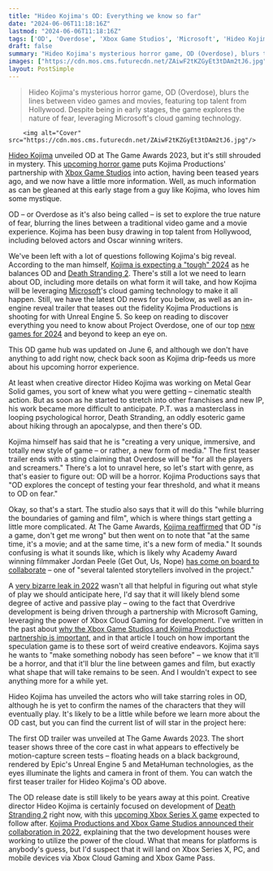 ```yaml
---
title: "Hideo Kojima's OD: Everything we know so far"
date: "2024-06-06T11:18:16Z"
lastmod: "2024-06-06T11:18:16Z"
tags: ['OD', 'Overdose', 'Xbox Game Studios', 'Microsoft', 'Hideo Kojima', 'Horror', 'Next Gen Gaming', 'Horror Gaming', 'Death Stranding', 'Video Game', 'Gaming Industry', 'Video Game Development']
draft: false
summary: "Hideo Kojima's mysterious horror game, OD (Overdose), blurs the lines between video games and movies, featuring top talent from Hollywood. Despite being in early stages, the game explores the nature of fear, leveraging Microsoft's cloud gaming technology."
images: ["https://cdn.mos.cms.futurecdn.net/ZAiwF2tKZGyEt3tDAm2tJ6.jpg"]
layout: PostSimple
---
```

> Hideo Kojima's mysterious horror game, OD (Overdose), blurs the lines between video games and movies, featuring top talent from Hollywood. Despite being in early stages, the game explores the nature of fear, leveraging Microsoft's cloud gaming technology.


        <img alt="Cover" src="https://cdn.mos.cms.futurecdn.net/ZAiwF2tKZGyEt3tDAm2tJ6.jpg"/>
        
[Hideo Kojima](https://www.gamesradar.com/tag/hideo-kojima/) unveiled OD at The Game Awards 2023, but it's still shrouded in mystery. This [upcoming horror game](https://www.gamesradar.com/upcoming-horror-games/) puts Kojima Productions' partnership with [Xbox Game Studios](https://www.gamesradar.com/xbox-game-studios-microsoft/) into action, having been teased years ago, and we now have a little more information. Well, as much information as can be gleaned at this early stage from a guy like Kojima, who loves him some mystique.

OD – or Overdose as it's also being called – is set to explore the true nature of fear, blurring the lines between a traditional video game and a movie experience. Kojima has been busy drawing in top talent from Hollywood, including beloved actors and Oscar winning writers. 

We've been left with a lot of questions following Kojima's big reveal. According to the man himself, [Kojima is expecting a "tough" 2024](https://www.gamesradar.com/hideo-kojima-says-its-going-to-be-a-tough-year-with-death-stranding-2-od-and-more-on-the-go/) as he balances OD and [Death Stranding 2](https://www.gamesradar.com/death-stranding-2-guide/). There's still a lot we need to learn about OD, including more details on what form it will take, and how Kojima will be leveraging [Microsoft](https://www.gamesradar.com/tag/microsoft/)'s cloud gaming technology to make it all happen. Still, we have the latest OD news for you below, as well as an in-engine reveal trailer that teases out the fidelity Kojima Productions is shooting for with Unreal Engine 5. So keep on reading to discover everything you need to know about Project Overdose, one of our top [new games for 2024](https://www.gamesradar.com/video-game-release-dates/) and beyond to keep an eye on.

This OD game hub was updated on June 6, and although we don't have anything to add right now, check back soon as Kojima drip-feeds us more about his upcoming horror experience.



At least when creative director Hideo Kojima was working on Metal Gear Solid games, you sort of knew what you were getting – cinematic stealth action. But as soon as he started to stretch into other franchises and new IP, his work became more difficult to anticipate. P.T. was a masterclass in looping psychological horror, Death Stranding, an oddly esoteric game about hiking through an apocalypse, and then there's OD. 

Kojima himself has said that he is "creating a very unique, immersive, and totally new style of game – or rather, a new form of media." The first teaser trailer ends with a sting claiming that Overdose will be "for all the players and screamers." There's a lot to unravel here, so let's start with genre, as that's easier to figure out: OD will be a horror. Kojima Productions says that "OD explores the concept of testing your fear threshold, and what it means to OD on fear." 

Okay, so that's a start. The studio also says that it will do this "while blurring the boundaries of gaming and film", which is where things start getting a little more complicated. At The Game Awards, [Kojima reaffirmed](https://www.gamesradar.com/hideo-kojima-wants-you-to-know-what-his-new-od-game-doesnt-stand-for-but-not-what-it-actually-is/) that OD "*is* a game, don't get me wrong" but then went on to note that "at the same time, it's a movie; and at the same time, it's a new form of media." It sounds confusing is what it sounds like, which is likely why Academy Award winning filmmaker Jordan Peele (Get Out, Us, Nope) [has come on board to collaborate](https://www.gamesradar.com/hideo-kojima-and-director-jordan-peele-announce-new-horror-game-for-xbox-its-unlike-any-other-game/) – one of "several talented storytellers involved in the project."

A [<u>very bizarre leak in 2022</u>](https://www.gamesradar.com/kojimas-mystery-game-overdose-leaks-in-bizarre-gameplay-video-recorded-in-the-worst-way-imaginable/) wasn't all that helpful in figuring out what style of play we should anticipate here, I'd say that it will likely blend some degree of active and passive play – owing to the fact that Overdrive development is being driven through a partnership with Microsoft Gaming, leveraging the power of Xbox Cloud Gaming for development. I've written in the past about [<u>why the Xbox Game Studios and Kojima Productions partnership is important</u>](https://www.gamesradar.com/why-the-xbox-game-studios-and-kojima-productions-partnership-matters/), and in that article I touch on how important the speculation game is to these sort of weird creative endeavors. Kojima says he wants to "make something nobody has seen before" – we know that it'll be a horror, and that it'll blur the line between games and film, but exactly what shape that will take remains to be seen. And I wouldn't expect to see anything more for a while yet.



Hideo Kojima has unveiled the actors who will take starring roles in OD, although he is yet to confirm the names of the characters that they will eventually play. It's likely to be a little while before we learn more about the OD cast, but you can find the current list of will star in the project here: 

The first OD trailer was unveiled at The Game Awards 2023. The short teaser shows three of the core cast in what appears to effectively be motion-capture screen tests – floating heads on a black background, rendered by Epic's Unreal Engine 5 and MetaHuman technologies, as the eyes illuminate the lights and camera in front of them. You can watch the first teaser trailer for Hideo Kojima's OD above. 

The OD release date is still likely to be years away at this point. Creative director Hideo Kojima is certainly focused on development of [<u>Death Stranding 2</u>](https://www.gamesradar.com/death-stranding-2-guide/) right now, with this [upcoming Xbox Series X game](https://www.gamesradar.com/upcoming-xbox-series-x-games/) expected to follow after. [<u>Kojima Productions and Xbox Game Studios announced their collaboration in 2022</u>](https://www.gamesradar.com/hideo-kojima-partners-with-xbox-for-a-mysterious-new-game/), explaining that the two development houses were working to utilize the power of the cloud. What that means for platforms is anybody's guess, but I'd suspect that it will land on Xbox Series X, PC, and mobile devices via Xbox Cloud Gaming and Xbox Game Pass. 
        